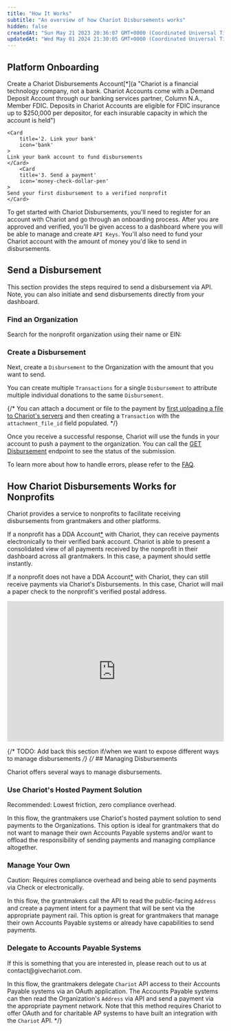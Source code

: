 ```yaml
---
title: "How It Works"
subtitle: "An overview of how Chariot Disbursements works"
hidden: false
createdAt: "Sun May 21 2023 20:36:07 GMT+0000 (Coordinated Universal Time)"
updatedAt: "Wed May 01 2024 21:30:05 GMT+0000 (Coordinated Universal Time)"
---
```


## Platform Onboarding
<CardGroup cols={3}>
    <Card
        title='1. Set up account'
        icon='user-plus'
    >
    Create a Chariot Disbursements Account[*](a "Chariot is a financial technology company, not a bank. Chariot Accounts come with a Demand Deposit Account through our banking services partner, Column N.A., Member FDIC. Deposits in Chariot Accounts are eligible for FDIC insurance up to $250,000 per depositor, for each insurable capacity in which the account is held")
    </Card>

    <Card
        title='2. Link your bank'
        icon='bank'
    >
    Link your bank account to fund disbursements
    </Card>
        <Card
        title='3. Send a payment'
        icon='money-check-dollar-pen'
    >
    Send your first disbursement to a verified nonprofit
    </Card>
</CardGroup>

To get started with Chariot Disbursements, you'll need to register for an account with Chariot and go through an onboarding process.
After you are approved and verified, you'll be given access to a dashboard where you will be able to manage and create `API Keys`.
You'll also need to fund your Chariot account with the amount of money you'd like to send in disbursements.


## Send a Disbursement

This section provides the steps required to send a disbursement via API. Note, you can also initiate and send disbursements directly from your dashboard.

<Steps>

### Find an Organization

Search for the nonprofit organization using their name or EIN:

<EndpointRequestSnippet endpoint="GET /v1/organizations/search" />



### Create a Disbursement

Next, create a `Disbursement` to the Organization with the amount that you want to send.

You can create multiple `Transactions` for a single `Disbursement` to attribute multiple individual donations to the same `Disbursement`.

{/* <Note>
You can attach a document or file to the payment by [first uploading a file to Chariot's servers](/v2024-10-30/api/files/upload-file)
and then creating a `Transaction` with the `attachment_file_id` field populated.
</Note> */}

<EndpointRequestSnippet endpoint="POST /v1/disbursements"  example="MultipleTransactions"/>

Once you receive a successful response, Chariot will use the funds in your account to push a payment to the organization.
You can call the [GET Disbursement](/api/disbursements/get) endpoint to see the status of the submission.

To learn more about how to handle errors, please refer to the [FAQ](/guides/disbursements/faq).


</Steps>

## How Chariot Disbursements Works for Nonprofits

Chariot provides a service to nonprofits to facilitate receiving disbursements from grantmakers and other platforms.

If a nonprofit has a DDA Account[*](a "Chariot is a financial technology company, not a bank. Chariot Accounts come with a Demand Deposit Account through our banking services partner, Column N.A., Member FDIC. Deposits in Chariot Accounts are eligible for FDIC insurance up to $250,000 per depositor, for each insurable capacity in which the account is held") with Chariot, they can receive payments electronically to their verified bank account.
Chariot is able to present a consolidated view of all payments received by the nonprofit in their dashboard across all grantmakers.
In this case, a payment should settle instantly.

If a nonprofit does not have a DDA Account[*](a "Chariot is a financial technology company, not a bank. Chariot Accounts come with a Demand Deposit Account through our banking services partner, Column N.A., Member FDIC. Deposits in Chariot Accounts are eligible for FDIC insurance up to $250,000 per depositor, for each insurable capacity in which the account is held") with Chariot, they can still receive payments via Chariot's Disbursements.
In this case, Chariot will mail a paper check to the nonprofit's verified postal address.

<div style="position: relative; padding-bottom: 64.5933014354067%; height: 0;"><iframe src="https://www.loom.com/embed/10fd1d33512d49a79a4a3cb877d4f6eb?sid=da45d550-d06b-4398-8770-d7645a0a0c09" frameborder="0" webkitallowfullscreen mozallowfullscreen allowfullscreen style="position: absolute; top: 0; left: 0; width: 100%; height: 100%;"></iframe></div>


{/* TODO: Add back this section if/when we want to expose different ways to manage disbursements */}
{/* ## Managing Disbursements

Chariot offers several ways to manage disbursements.

### Use Chariot's Hosted Payment Solution

<Tip>
Recommended: Lowest friction, zero compliance overhead.
</Tip>

In this flow, the grantmakers use Chariot's hosted payment solution to send payments to the Organizations.
This option is ideal for grantmakers that do not want to manage their own Accounts Payable systems and/or want to offload the responsibility of sending payments and managing compliance altogether.

### Manage Your Own

<Warning>
Caution: Requires compliance overhead and being able to send payments via Check or electronically.
</Warning>

In this flow, the grantmakers call the API to read the public-facing `Address`
and create a payment intent for a payment that will be sent via the appropriate payment rail.
This option is great for grantmakers that manage their own Accounts Payable systems or already have capabilities to send payments.

### Delegate to Accounts Payable Systems

<Info>
If this is something that you are interested in, please reach out to us at contact@givechariot.com.
</Info>

In this flow, the grantmakers delegate `Chariot` API access to their Accounts Payable systems via an OAuth application.
The Accounts Payable systems can then read the Organization's `Address` via API and send a payment via the appropriate payment network.
Note that this method requires Chariot to offer OAuth and for charitable AP systems to have built an integration with the `Chariot` API. */}